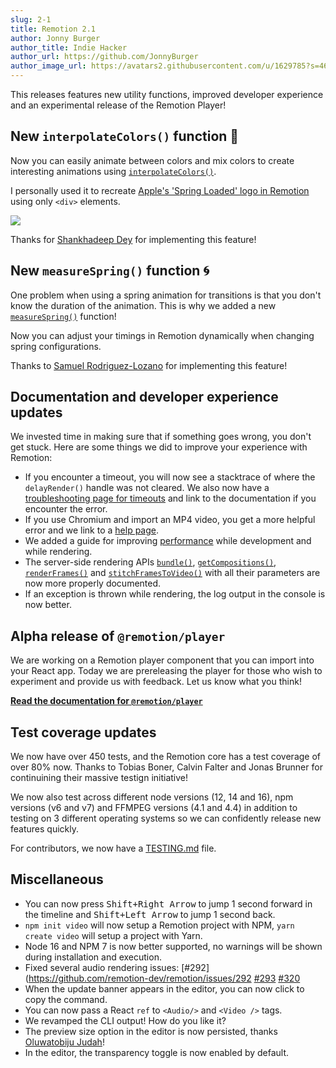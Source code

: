 ```yaml
---
slug: 2-1
title: Remotion 2.1
author: Jonny Burger
author_title: Indie Hacker
author_url: https://github.com/JonnyBurger
author_image_url: https://avatars2.githubusercontent.com/u/1629785?s=460&u=12eb94da6070d00fc924761ce06e3a428d01b7e9&v=4
---
```



This releases features new utility functions, improved developer experience and an experimental release of the Remotion Player!

## New `interpolateColors()` function 🌈

Now you can easily animate between colors and mix colors to create interesting animations using [`interpolateColors()`](/docs/interpolate-colors).

I personally used it to recreate [Apple's 'Spring Loaded' logo in Remotion](https://github.com/jonnyburger/spring-loaded) using only `<div>` elements.

<img src="https://github.com/JonnyBurger/spring-loaded/raw/main/out.gif" />

Thanks for [Shankhadeep Dey](https://github.com/Iamshankhadeep) for implementing this feature!

## New `measureSpring()` function 🌀

One problem when using a spring animation for transitions
is that you don't know the duration of the animation. This is why we added a new [`measureSpring()`](/docs/measure-spring) function!

Now you can adjust your timings in Remotion dynamically when changing spring configurations.

Thanks to [Samuel Rodriguez-Lozano](https://github.com/samuel3105) for implementing this feature!

## Documentation and developer experience updates

We invested time in making sure that if something goes wrong, you don't get stuck. Here are some things we did to improve your experience with Remotion:

- If you encounter a timeout, you will now see a stacktrace of where the `delayRender()` handle was not cleared. We also now have a [troubleshooting page for timeouts](/docs/timeout) and link to the documentation if you encounter the error.
- If you use Chromium and import an MP4 video, you get a more helpful error and we link to a [help page](/docs/media-playback-error).
- We added a guide for improving [performance](/docs/performance) while development and while rendering.
- The server-side rendering APIs [`bundle()`](/docs/bundle), [`getCompositions()`](/docs/renderer/get-compositions), [`renderFrames()`](/docs/renderer/render-frames) and [`stitchFramesToVideo()`](/docs/renderer/stitch-frames-to-video) with all their parameters are now more properly documented.
- If an exception is thrown while rendering, the log output in the console is now better.

## Alpha release of `@remotion/player`

We are working on a Remotion player component that you can import into your React app. Today we are prereleasing the player for those who wish to experiment and provide us with feedback. Let us know what you think!

[**Read the documentation for `@remotion/player`**](/docs/player)
<PlayerExampleWithControls />

## Test coverage updates

We now have over 450 tests, and the Remotion core has a test coverage of over 80% now. Thanks to Tobias Boner, Calvin Falter and Jonas Brunner for continuining their massive testign initiative!

We now also test across different node versions (12, 14 and 16), npm versions (v6 and v7) and FFMPEG versions (4.1 and 4.4) in addition to testing on 3 different operating systems so we can confidently release new features quickly.

For contributors, we now have a [TESTING.md](https://github.com/remotion-dev/remotion/blob/main/TESTING.md) file.

## Miscellaneous

- You can now press <kbd>Shift+Right Arrow</kbd> to jump 1 second forward in the timeline and <kbd>Shift+Left Arrow</kbd> to jump 1 second back.
- `npm init video` will now setup a Remotion project with NPM, `yarn create video` will setup a project with Yarn.
- Node 16 and NPM 7 is now better supported, no warnings will be shown during installation and execution.
- Fixed several audio rendering issues: [#292](https://github.com/remotion-dev/remotion/issues/292 [#293](https://github.com/remotion-dev/remotion/issues/293) [#320](https://github.com/remotion-dev/remotion/issues/320)
- When the update banner appears in the editor, you can now click to copy the command.
- You can now pass a React `ref` to `<Audio/>` and `<Video />` tags.
- We revamped the CLI output! How do you like it?
- The preview size option in the editor is now persisted, thanks [Oluwatobiju Judah](https://github.com/Tobijudah)!
- In the editor, the transparency toggle is now enabled by default.
